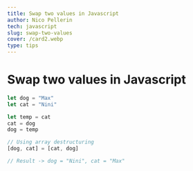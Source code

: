 ```yaml
---
title: Swap two values in Javascript
author: Nico Pellerin
tech: javascript
slug: swap-two-values
cover: /card2.webp
type: tips
---
```


<SEO title="Swap two values in Javascript" />

# Swap two values in Javascript

<Spacer margin="6rem 0 4rem 0" />

```jsx
let dog = "Max"
let cat = "Nini"

let temp = cat
cat = dog
dog = temp

// Using array destructuring
[dog, cat] = [cat, dog]

// Result -> dog = "Nini", cat = "Max"
```

